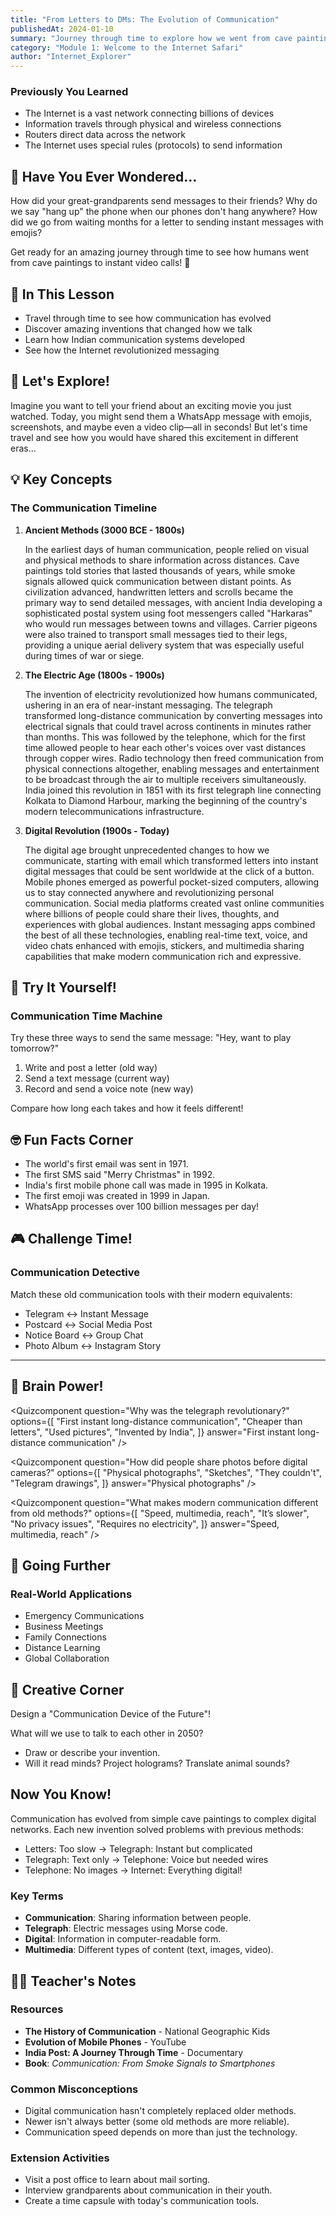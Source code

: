 ```yaml
---
title: "From Letters to DMs: The Evolution of Communication"
publishedAt: 2024-01-10
summary: "Journey through time to explore how we went from cave paintings to instant messages! See how India's communication systems evolved and discover the amazing inventions that changed how we talk."
category: "Module 1: Welcome to the Internet Safari"
author: "Internet_Explorer"
---
```


### Previously You Learned

- The Internet is a vast network connecting billions of devices
- Information travels through physical and wireless connections
- Routers direct data across the network
- The Internet uses special rules (protocols) to send information

## 🤔 Have You Ever Wondered...

How did your great-grandparents send messages to their friends? Why do we say "hang up" the phone when our phones don't hang anywhere? How did we go from waiting months for a letter to sending instant messages with emojis?

Get ready for an amazing journey through time to see how humans went from cave paintings to instant video calls! 🚀

## 🎯 In This Lesson

- Travel through time to see how communication has evolved
- Discover amazing inventions that changed how we talk
- Learn how Indian communication systems developed
- See how the Internet revolutionized messaging

## 🧪 Let's Explore!

Imagine you want to tell your friend about an exciting movie you just watched. Today, you might send them a WhatsApp message with emojis, screenshots, and maybe even a video clip—all in seconds! But let's time travel and see how you would have shared this excitement in different eras...

## 💡 Key Concepts

### The Communication Timeline

1. **Ancient Methods (3000 BCE - 1800s)**

   In the earliest days of human communication, people relied on visual and physical methods to share information across distances. Cave paintings told stories that lasted thousands of years, while smoke signals allowed quick communication between distant points. As civilization advanced, handwritten letters and scrolls became the primary way to send detailed messages, with ancient India developing a sophisticated postal system using foot messengers called "Harkaras" who would run messages between towns and villages. Carrier pigeons were also trained to transport small messages tied to their legs, providing a unique aerial delivery system that was especially useful during times of war or siege.

2. **The Electric Age (1800s - 1900s)**

   The invention of electricity revolutionized how humans communicated, ushering in an era of near-instant messaging. The telegraph transformed long-distance communication by converting messages into electrical signals that could travel across continents in minutes rather than months. This was followed by the telephone, which for the first time allowed people to hear each other's voices over vast distances through copper wires. Radio technology then freed communication from physical connections altogether, enabling messages and entertainment to be broadcast through the air to multiple receivers simultaneously. India joined this revolution in 1851 with its first telegraph line connecting Kolkata to Diamond Harbour, marking the beginning of the country's modern telecommunications infrastructure.

3. **Digital Revolution (1900s - Today)**

   The digital age brought unprecedented changes to how we communicate, starting with email which transformed letters into instant digital messages that could be sent worldwide at the click of a button. Mobile phones emerged as powerful pocket-sized computers, allowing us to stay connected anywhere and revolutionizing personal communication. Social media platforms created vast online communities where billions of people could share their lives, thoughts, and experiences with global audiences. Instant messaging apps combined the best of all these technologies, enabling real-time text, voice, and video chats enhanced with emojis, stickers, and multimedia sharing capabilities that make modern communication rich and expressive.

<MessageSpeedComparator />

## 🏃 Try It Yourself!

### Communication Time Machine

Try these three ways to send the same message: "Hey, want to play tomorrow?"

1. Write and post a letter (old way)
2. Send a text message (current way)
3. Record and send a voice note (new way)

Compare how long each takes and how it feels different!

<MessageTranslator />

## 🤓 Fun Facts Corner

- The world's first email was sent in 1971.
- The first SMS said "Merry Christmas" in 1992.
- India's first mobile phone call was made in 1995 in Kolkata.
- The first emoji was created in 1999 in Japan.
- WhatsApp processes over 100 billion messages per day!

## 🎮 Challenge Time!

### Communication Detective

Match these old communication tools with their modern equivalents:

- Telegram ↔️ Instant Message
- Postcard ↔️ Social Media Post
- Notice Board ↔️ Group Chat
- Photo Album ↔️ Instagram Story

<Hr />

<CommunicationCostCalculator />

## 📝 Brain Power!

<Quizcomponent
  question="Why was the telegraph revolutionary?"
  options={[
    "First instant long-distance communication",
    "Cheaper than letters",
    "Used pictures",
    "Invented by India",
  ]}
  answer="First instant long-distance communication"
/>

<Quizcomponent
  question="How did people share photos before digital cameras?"
  options={[
    "Physical photographs",
    "Sketches",
    "They couldn't",
    "Telegram drawings",
  ]}
  answer="Physical photographs"
/>

<Quizcomponent
  question="What makes modern communication different from old methods?"
  options={[
    "Speed, multimedia, reach",
    "It’s slower",
    "No privacy issues",
    "Requires no electricity",
  ]}
  answer="Speed, multimedia, reach"
/>

## 🌈 Going Further

### Real-World Applications

- Emergency Communications
- Business Meetings
- Family Connections
- Distance Learning
- Global Collaboration

## 🎨 Creative Corner

Design a "Communication Device of the Future"!

What will we use to talk to each other in 2050?

- Draw or describe your invention.
- Will it read minds? Project holograms? Translate animal sounds?

## Now You Know!

Communication has evolved from simple cave paintings to complex digital networks. Each new invention solved problems with previous methods:

- Letters: Too slow → Telegraph: Instant but complicated
- Telegraph: Text only → Telephone: Voice but needed wires
- Telephone: No images → Internet: Everything digital!

### Key Terms

- **Communication**: Sharing information between people.
- **Telegraph**: Electric messages using Morse code.
- **Digital**: Information in computer-readable form.
- **Multimedia**: Different types of content (text, images, video).

## 👩‍🏫 Teacher's Notes

### Resources

- **The History of Communication** - National Geographic Kids
- **Evolution of Mobile Phones** - YouTube
- **India Post: A Journey Through Time** - Documentary
- **Book**: _Communication: From Smoke Signals to Smartphones_

### Common Misconceptions

- Digital communication hasn't completely replaced older methods.
- Newer isn't always better (some old methods are more reliable).
- Communication speed depends on more than just the technology.

### Extension Activities

- Visit a post office to learn about mail sorting.
- Interview grandparents about communication in their youth.
- Create a time capsule with today's communication tools.
